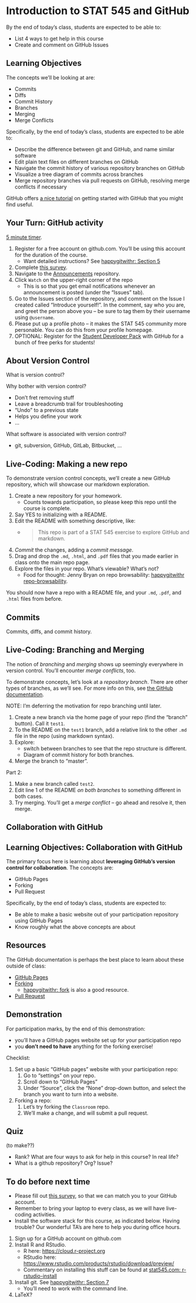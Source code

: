 # Introduction to STAT 545 and GitHub

By the end of today's class, students are expected to be able to:

- List 4 ways to get help in this course
- Create and comment on GitHub Issues

## Learning Objectives

The concepts we'll be looking at are:

- Commits
- Diffs
- Commit History
- Branches
- Merging
- Merge Conflicts

Specifically, by the end of today's class, students are expected to be able to:

- Describe the difference between git and GitHub, and name similar software
- Edit plain text files on different branches on GitHub
- Navigate the commit history of various repository branches on GitHub
- Visualize a tree diagram of commits across branches
- Merge repository branches via pull requests on GitHub, resolving merge conflicts if necessary

GitHub offers [a nice tutorial](https://guides.github.com/activities/hello-world/) on getting started with GitHub that you might find useful.


## Your Turn: GitHub activity

[5 minute timer](https://www.youtube.com/watch?v=MxQWLbdGLfE).

1. Register for a free account on github.com. You'll be using this account for the duration of the course.
    - Want detailed instructions? See [happygitwithr: Section 5](http://happygitwithr.com/github-acct.html)
2. Complete [this survey](https://forms.gle/VWYLQpyt7eNXdvZu6).
3. Navigate to the [Announcements](https://github.com/STAT545-UBC-hw-2019-20/Announcements) repository.
4. Click `Watch` on the upper-right corner of the repo
    - This is so that you get email notifications whenever an announcement is posted (under the "Issues" tab).
5. Go to the Issues section of the repository, and comment on the Issue I created called "Introduce yourself!". In the comment, say who you are, and greet the person above you -- be sure to tag them by their username using `@username`. 
6. Please put up a profile photo -- it makes the STAT 545 community more personable. You can do this from your profile homepage. 
7. OPTIONAL: Register for the [Student Developer Pack](https://education.github.com/pack) with GitHub for a bunch of free perks for students!

## About Version Control

What is version control?

Why bother with version control?

- Don't fret removing stuff
- Leave a breadcrumb trail for troubleshooting
- "Undo" to a previous state
- Helps you define your work
- ...

What software is associated with version control?

- git, subversion, GitHub, GitLab, Bitbucket, ...

## Live-Coding: Making a new repo

To demonstrate version control concepts, we'll create a new GitHub repository, which will showcase our markdown exploration. 


1. Create a new repository for your homework.
    - Counts towards participation, so please keep this repo until the course is complete.
2. Say YES to initializing with a README.
3. Edit the README with something descriptive, like:
    - > This repo is part of a STAT 545 exercise to explore GitHub and markdown.
4. _Commit_ the changes, adding a _commit message_.
5. Drag and drop the `.md`, `.html`, and `.pdf` files that you made earlier in class onto the main repo page.
6. Explore the files in your repo. What's viewable? What's not?
    - Food for thought: Jenny Bryan on repo browsability: [happygitwithr repo-browsability](http://happygitwithr.com/repo-browsability.html).

You should now have a repo with a README file, and your `.md`, `.pdf`, and `.html` files from before. 

## Commits

Commits, diffs, and commit history.

## Live-Coding: Branching and Merging

The notion of _branching_ and _merging_ shows up seemingly everywhere in version control. You'll encounter _merge conflicts_, too.

To demonstrate concepts, let's look at a _repository branch_. There are other types of branches, as we'll see. For more info on this, see [the GitHub documentation](https://help.github.com/articles/creating-and-deleting-branches-within-your-repository/). 

NOTE: I'm deferring the motivation for repo branching until later. 

1. Create a new branch via the home page of your repo (find the "branch" button). Call it `test1`.
2. To the README on the `test1` branch, add a relative link to the other `.md` file in the repo (using markdown syntax).
3. Explore: 
    - switch between branches to see that the repo structure is different.
    - Diagram of commit history for both branches.
4. Merge the branch to "master".

Part 2: 

1. Make a new branch called `test2`.
2. Edit line 1 of the README _on both branches_ to something different in both cases.
3. Try merging. You'll get a _merge conflict_ -- go ahead and resolve it, then merge. 

## Collaboration with GitHub

## Learning Objectives: Collaboration with GitHub

The primary focus here is learning about __leveraging GitHub's version control for collaboration__. The concepts are:

- GitHub Pages
- Forking
- Pull Request

Specifically, by the end of today's class, students are expected to:

- Be able to make a basic website out of your participation repository using GitHub Pages
- Know roughly what the above concepts are about

## Resources

The GitHub documentation is perhaps the best place to learn about these outside of class:

- [GitHub Pages](https://pages.github.com/)
- [Forking](https://help.github.com/articles/fork-a-repo/)
    - [happygitwithr: fork](http://happygitwithr.com/fork.html) is also a good resource.
- [Pull Request](https://help.github.com/articles/about-pull-requests/)

## Demonstration

For participation marks, by the end of this demonstration: 

- you'll have a GitHub pages website set up for your participation repo
- you __don't need to have__ anything for the forking exercise!

Checklist:

1. Set up a basic "GitHub pages" website with your participation repo:
    1. Go to "settings" on your repo.
    2. Scroll down to "GitHub Pages"
    3. Under "Source", click the "None" drop-down button, and select the branch you want to turn into a website.
2. Forking a repo: 
    1. Let's try forking the `Classroom` repo.
    2. We'll make a change, and will submit a pull request.


## Quiz

(to make??)

- Rank? What are four ways to ask for help in this course? In real life?
- What is a github repository? Org? Issue?


## To do before next time

- Please fill out [this survey](https://goo.gl/forms/UPvRA6a9WRod8JPb2), so that we can match you to your GitHub account.
- Remember to bring your laptop to every class, as we will have live-coding activities. 
- Install the software stack for this course, as indicated below. Having trouble? Our wonderful TA's are here to help you during office hours.

1. Sign up for a GitHub account on github.com
2. Install R and RStudio.
    - R here: <https://cloud.r-project.org>
    - RStudio here: <https://www.rstudio.com/products/rstudio/download/preview/>
    - Commentary on installing this stuff can be found at [stat545.com: r-rstudio-install](http://stat545.com/block000_r-rstudio-install.html)
3. Install git. See [happygitwithr: Section 7](http://happygitwithr.com/install-git.html)
    - You'll need to work with the command line. 
4. LaTeX?



